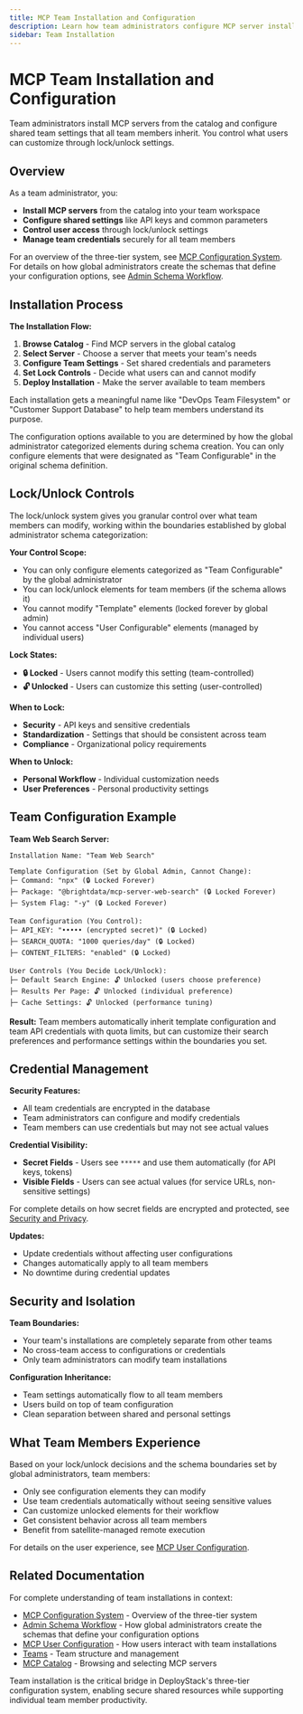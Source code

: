 ```yaml
---
title: MCP Team Installation and Configuration
description: Learn how team administrators configure MCP server installations, manage shared team settings, and control user access through lock/unlock controls.
sidebar: Team Installation
---
```


# MCP Team Installation and Configuration

Team administrators install MCP servers from the catalog and configure shared team settings that all team members inherit. You control what users can customize through lock/unlock settings.

## Overview

As a team administrator, you:

- **Install MCP servers** from the catalog into your team workspace
- **Configure shared settings** like API keys and common parameters
- **Control user access** through lock/unlock settings
- **Manage team credentials** securely for all team members

For an overview of the three-tier system, see [MCP Configuration System](/mcp-configuration). For details on how global administrators create the schemas that define your configuration options, see [Admin Schema Workflow](/mcp-admin-schema-workflow).

## Installation Process

**The Installation Flow:**

1. **Browse Catalog** - Find MCP servers in the global catalog
2. **Select Server** - Choose a server that meets your team's needs
3. **Configure Team Settings** - Set shared credentials and parameters
4. **Set Lock Controls** - Decide what users can and cannot modify
5. **Deploy Installation** - Make the server available to team members

Each installation gets a meaningful name like "DevOps Team Filesystem" or "Customer Support Database" to help team members understand its purpose.

The configuration options available to you are determined by how the global administrator categorized elements during schema creation. You can only configure elements that were designated as "Team Configurable" in the original schema definition.

## Lock/Unlock Controls

The lock/unlock system gives you granular control over what team members can modify, working within the boundaries established by global administrator schema categorization:

**Your Control Scope:**
- You can only configure elements categorized as "Team Configurable" by the global administrator
- You can lock/unlock elements for team members (if the schema allows it)
- You cannot modify "Template" elements (locked forever by global admin)
- You cannot access "User Configurable" elements (managed by individual users)

**Lock States:**
- **🔒 Locked** - Users cannot modify this setting (team-controlled)
- **🔓 Unlocked** - Users can customize this setting (user-controlled)

**When to Lock:**
- **Security** - API keys and sensitive credentials
- **Standardization** - Settings that should be consistent across team
- **Compliance** - Organizational policy requirements

**When to Unlock:**
- **Personal Workflow** - Individual customization needs
- **User Preferences** - Personal productivity settings

## Team Configuration Example

**Team Web Search Server:**

```
Installation Name: "Team Web Search"

Template Configuration (Set by Global Admin, Cannot Change):
├─ Command: "npx" (🔒 Locked Forever)
├─ Package: "@brightdata/mcp-server-web-search" (🔒 Locked Forever)
├─ System Flag: "-y" (🔒 Locked Forever)

Team Configuration (You Control):
├─ API_KEY: "••••• (encrypted secret)" (🔒 Locked)
├─ SEARCH_QUOTA: "1000 queries/day" (🔒 Locked)
├─ CONTENT_FILTERS: "enabled" (🔒 Locked)

User Controls (You Decide Lock/Unlock):
├─ Default Search Engine: 🔓 Unlocked (users choose preference)
├─ Results Per Page: 🔓 Unlocked (individual preference)
├─ Cache Settings: 🔓 Unlocked (performance tuning)
```

**Result:** Team members automatically inherit template configuration and team API credentials with quota limits, but can customize their search preferences and performance settings within the boundaries you set.

## Credential Management

**Security Features:**
- All team credentials are encrypted in the database
- Team administrators can configure and modify credentials
- Team members can use credentials but may not see actual values

**Credential Visibility:**
- **Secret Fields** - Users see `*****` and use them automatically (for API keys, tokens)
- **Visible Fields** - Users can see actual values (for service URLs, non-sensitive settings)

For complete details on how secret fields are encrypted and protected, see [Security and Privacy](/security).

**Updates:**
- Update credentials without affecting user configurations
- Changes automatically apply to all team members
- No downtime during credential updates

## Security and Isolation

**Team Boundaries:**
- Your team's installations are completely separate from other teams
- No cross-team access to configurations or credentials
- Only team administrators can modify team installations

**Configuration Inheritance:**
- Team settings automatically flow to all team members
- Users build on top of team configuration
- Clean separation between shared and personal settings

## What Team Members Experience

Based on your lock/unlock decisions and the schema boundaries set by global administrators, team members:

- Only see configuration elements they can modify
- Use team credentials automatically without seeing sensitive values
- Can customize unlocked elements for their workflow
- Get consistent behavior across all team members
- Benefit from satellite-managed remote execution

For details on the user experience, see [MCP User Configuration](/mcp-user-configuration).

## Related Documentation

For complete understanding of team installations in context:

- [MCP Configuration System](/mcp-configuration) - Overview of the three-tier system
- [Admin Schema Workflow](/mcp-admin-schema-workflow) - How global administrators create the schemas that define your configuration options
- [MCP User Configuration](/mcp-user-configuration) - How users interact with team installations
- [Teams](/teams) - Team structure and management
- [MCP Catalog](/mcp-catalog) - Browsing and selecting MCP servers

Team installation is the critical bridge in DeployStack's three-tier configuration system, enabling secure shared resources while supporting individual team member productivity.
